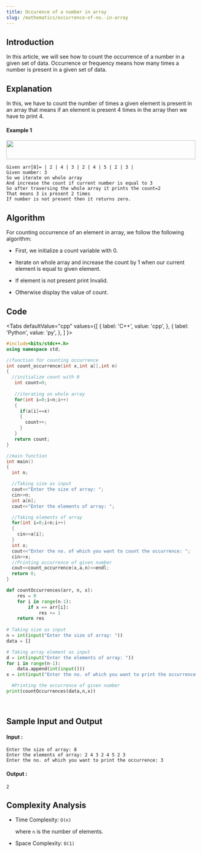 ```yaml
---
title: Occurence of a number in array
slug: /mathematics/occurrence-of-no.-in-array
---
```


## Introduction

In this article, we will see how to count the occurrence of a number in a given set of data. Occurrence or frequency means how many times a number is present in a given set of data.

## Explanation 

In this, we have to count the number of times a given element is present in an array that means if an element is present 4 times in the array then we have to print 4.

#### Example 1

<img src="https://i.imgur.com/8Gwk5QG.png" width="500" height="50"/>

```
Given arr[8]= | 2 | 4 | 3 | 2 | 4 | 5 | 2 | 3 |
Given number: 3
So we iterate on whole array 
And increase the count if current number is equal to 3
So after traversing the whole array it prints the count=2 
That means 3 is present 2 times
If number is not present then it returns zero.
```
## Algorithm

For counting occurrence of an element in array, we follow the following algorithm:

* First, we initialize a count variable with 0.

* Iterate on whole array and increase the count by 1 when our current element is equal to given element.

* If element is not present print Invalid.

* Otherwise display the value of count.

## Code


<Tabs
  defaultValue="cpp"
  values={[
    { label: 'C++', value: 'cpp', },
    { label: 'Python', value: 'py', },
  ]
}>
<TabItem value="cpp">

```cpp
#include<bits/stdc++.h>
using namespace std;

//function for counting occurrence
int count_occurrence(int x,int a[],int n)
{
  //initialize count with 0
   int count=0;
   
   //iterating on whole array
   for(int i=0;i<n;i++)
   {
     if(a[i]==x)
     {
       count++;
     }
   }
   return count;
}

//main function
int main()
{
  int n;

  //Taking size as input
  cout<<"Enter the size of array: ";
  cin>>n;
  int a[n];
  cout<<"Enter the elements of array: ";

  //Taking elements of array
  for(int i=0;i<n;i++)
  {
    cin>>a[i];
  }
  int x;
  cout<<"Enter the no. of which you want to count the occurrence: ";
  cin>>x;
  //Printing occurrence of given number
  cout<<count_occurrence(x,a,n)<<endl;
  return 0;
}

```
</TabItem>

<TabItem value="py">

```python   
def countOccurrences(arr, n, x):
    res = 0
    for i in range(n-1):
        if x == arr[i]:
            res += 1
    return res
  
# Taking size as input 
n = int(input("Enter the size of array: "))
data = []

# Taking array element as input
d = int(input("Enter the elements of array: "))
for i in range(n-1):
    data.append(int(input()))
x = int(input("Enter the no. of which you want to print the occurrence: "))  

  #Printing the occurrence of given number 
print(countOccurrences(data,n,x))
   
    
```
</TabItem>
</Tabs>

## Sample Input and Output

#### Input :

```
Enter the size of array: 8
Enter the elements of array: 2 4 3 2 4 5 2 3
Enter the no. of which you want to print the occurrence: 3

```
#### Output :

```
2
```

## Complexity Analysis
 
- Time Complexity: `O(n)`

  where `n` is the number of elements.

- Space Complexity: `O(1)`


